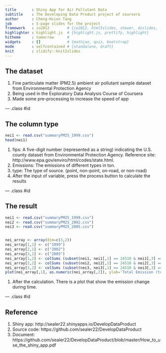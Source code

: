 ```yaml
---
title       : Shiny App for Air Pollutant Data
subtitle    : The Developing Data Product project of coursera
author      : Cheng-Hsien Tang
job         : 5-page slides for the project
framework   : io2012        # {io2012, html5slides, shower, dzslides, ...}
highlighter : highlight.js  # {highlight.js, prettify, highlight}
hitheme     : tomorrow      # 
widgets     : []            # {mathjax, quiz, bootstrap}
mode        : selfcontained # {standalone, draft}
knit        : slidify::knit2slides
---
```


## The dataset

1. Fine particulate matter (PM2.5) ambient air pollutant sample dataset from Environmental Protection Agency
2. Being used in the Exploratory Data Analysis Course of Coursera
3. Made some pre-processing to increase the speed of app

--- .class #id 

## The column type
```r
nei1 <- read.csv("summaryPM25_1999.csv")
head(nei1)
```


1. fips: A five-digit number (represented as a string) indicating the U.S. county  dataset from Environmental Protection Agency. Reference site: http://www.epa.gov/enviro/html/codes/state.html.
2. Emissions: The emissions of different types in ton.
3. type: The type of source. (point, non-point, on-road, or non-road)
4. After the input of variable, press the process button to calculate the results

--- .class #id 



## The result

```r
nei1 <- read.csv("summaryPM25_1999.csv")
nei2 <- read.csv("summaryPM25_2002.csv")
nei3 <- read.csv("summaryPM25_2005.csv")


nei_array <- array(dim=c(3,2)) 
nei_array[1,1] <- c("1999") 
nei_array[2,1] <- c("2002") 
nei_array[3,1] <- c("2005") 
nei_array[1,2] <- colSums (subset(nei1, nei1[,1] == 24510 & nei1[,3] == "POINT", select = c("Emissions")), na.rm = T, dims = 1) 
nei_array[2,2] <- colSums (subset(nei2, nei2[,1] == 24510 & nei2[,3] == "POINT", select = c("Emissions")), na.rm = T, dims = 1) 
nei_array[3,2] <- colSums (subset(nei3, nei3[,1] == 24510 & nei3[,3] == "POINT", select = c("Emissions")), na.rm = T, dims = 1) 
plot(nei_array[,1], as.numeric(nei_array[,2]), ylab='Total Emission (ton)', xlab='',type='b') 


```

1. After the calculation. There is a plot that show the emission change during time.


--- .class #id 

## Reference

1. Shiny app: http://sealer22.shinyapps.io/DevelopDataProduct
2. Source code: https://github.com/sealer22/DevelopDataProduct
3. Document: https://github.com/sealer22/DevelopDataProduct/blob/master/How_to_use_the_shiny_app.pdf




